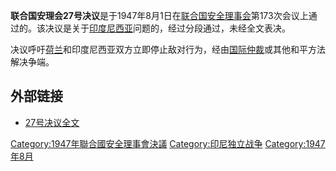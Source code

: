{{Infobox UN resolution
|number = 27
|organ = SC
|date = 8月1日
|year = 1947年
|meeting = 173
|code = S/459
|document = http://daccess-dds-ny.un.org/doc/RESOLUTION/GEN/NR0/042/23/IMG/NR004223.pdf?OpenElement
|for = 
|abstention = 
|against = 
|subject = 印度尼西亚问题
|result = 通过
|image = 
|caption = 
}}

'''联合国安理会27号决议'''是于1947年8月1日在[[联合国安全理事会|联合国安全理事会]]第173次会议上通过的。该决议是关于[[印度尼西亚|印度尼西亚]]问题的，经过分段通过，未经全文表决。

决议呼吁[[荷兰|荷兰]]和印度尼西亚双方立即停止敌对行为，经由[[国际仲裁|国际仲裁]]或其他和平方法解决争端。

==外部链接==
*[http://daccessdds.un.org/doc/RESOLUTION/GEN/NR0/042/45/IMG/NR004245.pdf?OpenElement 27号决议全文]{{dead link|date=2018年4月 |bot=InternetArchiveBot |fix-attempted=yes }}

{{UN-stub}}
{{UNSCR 1947}}

[[Category:1947年聯合國安全理事會決議|Category:1947年聯合國安全理事會決議]]
[[Category:印尼独立战争|Category:印尼独立战争]]
[[Category:1947年8月|Category:1947年8月]]